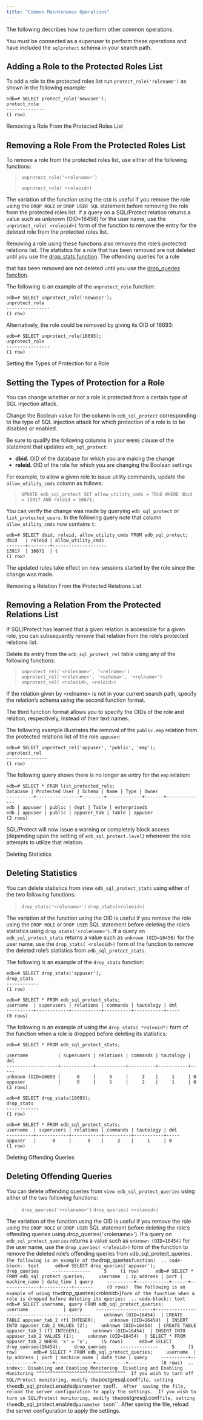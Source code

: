 ```yaml
---
title: "Common Maintenance Operations"
---
```


The following describes how to perform other common operations.

You must be connected as a superuser to perform these operations and have included the `sqlprotect` schema in your search path.

## Adding a Role to the Protected Roles List

To add a role to the protected roles list run `protect_role('rolename')` as shown in the following example:

``` text
edb=# SELECT protect_role('newuser');
protect_role
--------------
(1 row)
```

<div class="index">

Removing a Role From the Protected Roles List

</div>

## Removing a Role From the Protected Roles List

To remove a role from the protected roles list, use either of the following functions:

> `unprotect_role('<rolename>')`
> 
> `unprotect_role( <roleoid>)`

The variation of the function using the `OID` is useful if you remove the role using the `DROP ROLE` or `DROP USER SQL` statement before removing the role from the protected roles list. If a query on a SQL/Protect relation returns a value such as unknown (OID=16458) for the user name, use the `unprotect_role( <roleoid>)` form of the function to remove the entry for the deleted role from the protected roles list.

Removing a role using these functions also removes the role’s protected relations list. The statistics for a role that has been removed are not deleted until you use the [drop_stats function](drop_stats). The offending queries for a role

that has been removed are not deleted until you use the [drop_queries function](drop_queries).

The following is an example of the `unprotect_role` function:

``` text
edb=# SELECT unprotect_role('newuser');
unprotect_role
----------------
(1 row)
```

Alternatively, the role could be removed by giving its OID of 16693:

``` text
edb=# SELECT unprotect_role(16693);
unprotect_role
----------------
(1 row)
```

<div class="index">

Setting the Types of Protection for a Role

</div>

## Setting the Types of Protection for a Role

You can change whether or not a role is protected from a certain type of SQL injection attack.

Change the Boolean value for the column in `edb_sql_protect` corresponding to the type of SQL injection attack for which protection of a role is to be disabled or enabled.

Be sure to qualify the following columns in your `WHERE` clause of the statement that updates `edb_sql_protect`:

  - **dbid.** OID of the database for which you are making the change
  - **roleid.** OID of the role for which you are changing the Boolean settings

For example, to allow a given role to issue utility commands, update the `allow_utility_cmds` column as follows:

> `UPDATE edb_sql_protect SET allow_utility_cmds = TRUE WHERE dbid = 13917 AND roleid = 16671;`

You can verify the change was made by querying `edb_sql_protect` or `list_protected_users`. In the following query note that column `allow_utility_cmds` now contains `t`:

``` text
edb=# SELECT dbid, roleid, allow_utility_cmds FROM edb_sql_protect;
dbid   | roleid | allow_utility_cmds
-------+--------+--------------------
13917  | 16671  | t
(1 row)
```

The updated rules take effect on new sessions started by the role since the change was made.

<div class="index">

Removing a Relation From the Protected Relations List

</div>

## Removing a Relation From the Protected Relations List

If SQL/Protect has learned that a given relation is accessible for a given role, you can subsequently remove that relation from the role’s protected relations list.

Delete its entry from the `edb_sql_protect_rel` table using any of the following functions:

> `unprotect_rel('<rolename>', '<relname>')` `unprotect_rel('<rolename>', '<schema>', '<relname>')` `unprotect_rel( <roleoid>, <reloid>)`

If the relation given by \<relname\> is not in your current search path, specify the relation’s schema using the second function format.

The third function format allows you to specify the OIDs of the role and relation, respectively, instead of their text names.

The following example illustrates the removal of the `public.emp` relation from the protected relations list of the role `appuser`:

``` text
edb=# SELECT unprotect_rel('appuser', 'public', 'emp');
unprotect_rel
---------------
(1 row)
```

The following query shows there is no longer an entry for the `emp` relation:

``` text
edb=# SELECT * FROM list_protected_rels;
Database | Protected User | Schema | Name | Type | Owner
----------+----------------+--------+-------------+-------+--------------
edb | appuser | public | dept | Table | enterprisedb
edb | appuser | public | appuser_tab | Table | appuser
(2 rows)
```

SQL/Protect will now issue a warning or completely block access (depending upon the setting of `edb_sql_protect.level`) whenever the role attempts to utilize that relation.

<div id="drop_stats">

<div class="index">

Deleting Statistics

</div>

</div>

## Deleting Statistics

You can delete statistics from view `edb_sql_protect_stats` using either of the two following functions:

> `drop_stats('<rolename>')` `drop_stats(<roleoid>)`

The variation of the function using the OID is useful if you remove the role using the `DROP ROLE` or `DROP USER` SQL statement before deleting the role’s statistics using `drop_stats('<rolename>')`. If a query on `edb_sql_protect_stats` returns a value such as `unknown (OID=16458)` for the user name, use the `drop_stats( <roleoid>)` form of the function to remove the deleted role’s statistics from `edb_sql_protect_stats`.

The following is an example of the `drop_stats` function:

``` text
edb=# SELECT drop_stats('appuser');
drop_stats
------------
(1 row)

edb=# SELECT * FROM edb_sql_protect_stats;
username  | superusers | relations | commands | tautology | dml
----------+------------+-----------+----------+-----------+-----
(0 rows)
```

The following is an example of using the `drop_stats( *roleoid*)` form of the function when a role is dropped before deleting its statistics:

``` text
edb=# SELECT * FROM edb_sql_protect_stats;

username           | superusers | relations | commands | tautology | dml
-------------------+------------+-----------+----------+-----------+-----
unknown (OID=16693 |      0     |     5     |     3    |     1     | 0
appuser            |      0     |     5     |     2    |     1     | 0
(2 rows)

edb=# SELECT drop_stats(16693);
drop_stats
------------
(1 row)

edb=# SELECT * FROM edb_sql_protect_stats;
username  | superusers | relations | commands | tautology | dml
----------+------------+-----------+----------+-----------+-----
appuser   |      0     |      5    |     2    |     1     | 0
(1 row)
```

<div id="drop_queries">

<div class="index">

Deleting Offending Queries

</div>

</div>

## Deleting Offending Queries

You can delete offending queries from `view edb_sql_protect_queries` using either of the two following functions:

> `drop_queries('<rolename>')` `drop_queries( <roleoid>)`

The variation of the function using the OID is useful if you remove the role using the `DROP ROLE` or `DROP USER` SQL statement before deleting the role’s offending queries using drop_queries('\<rolename\>'). If a query on `edb_sql_protect_queries` returns a value such as `unknown (OID=16454)` for the user name, use the `drop_queries( <roleoid>)` form of the function to remove the deleted role’s offending queries from `e`db_sql_protect_queries`.  The following is an example of the`drop_queries`function:  .. code-block:: text      edb=# SELECT drop_queries('appuser');     drop_queries     --------------     5     (1 row)      edb=# SELECT * FROM edb_sql_protect_queries;     username  | ip_address | port | machine_name | date_time | query     ----------+------------+------+--------------+-----------+-------     (0 rows)  The following is an example of using the`drop_queries(\<roleoid\>)`form of the function when a role is dropped before deleting its queries:  .. code-block:: text      edb=# SELECT username, query FROM edb_sql_protect_queries;     username             | query     ---------------------+----------------------------------------------     unknown (OID=16454)  | CREATE TABLE appuser_tab_2 (f1 INTEGER);     unknown (OID=16454)  | INSERT INTO appuser_tab_2 VALUES (2);     unknown (OID=16454)  | CREATE TABLE appuser_tab_3 (f1 INTEGER);     unknown (OID=16454)  | INSERT INTO appuser_tab_2 VALUES (1);     unknown (OID=16454)  | SELECT * FROM appuser_tab_2 WHERE 'x' = 'x';     (5 rows)      edb=# SELECT drop_queries(16454);     drop_queries     --------------     5     (1 row)      edb=# SELECT * FROM edb_sql_protect_queries;     username  | ip_address | port | machine_name | date_time | query     ----------+------------+------+--------------+-----------+-------     (0 rows)  .. index:: Disabling and Enabling Monitoring  Disabling and Enabling Monitoring ^^^^^^^^^^^^^^^^^^^^^^^^^^^^^^^^^  If you wish to turn off SQL/Protect monitoring, modify the`postgresql.conf`file, setting the`edb_sql_protect.enabled`parameter to`off`.  After  saving the file, reload the server configuration to apply the settings.  If you wish to turn on SQL/Protect monitoring, modify the`postgresql.conf`file, setting the`edb_sql_protect.enabled`parameter to`on\`\`. After saving the file, reload the server configuration to apply the settings.
